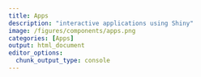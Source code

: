 ```yaml
---
title: Apps
description: "interactive applications using Shiny"
image: /figures/components/apps.png
categories: [Apps]
output: html_document
editor_options: 
  chunk_output_type: console
---
```



